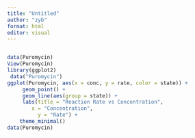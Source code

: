 ---
title: "Untitled"
author: "zyb"
format: html
editor: visual
---

```         
```

```{r}
data(Puromycin)
View(Puromycin)
library(ggplot2)
 data("Puromycin")
ggplot(Puromycin, aes(x = conc, y = rate, color = state)) +
     geom_point() +
     geom_line(aes(group = state)) +
     labs(title = "Reaction Rate vs Concentration",
        x = "Concentration",
          y = "Rate") +
    theme_minimal()
data(Puromycin)
```
